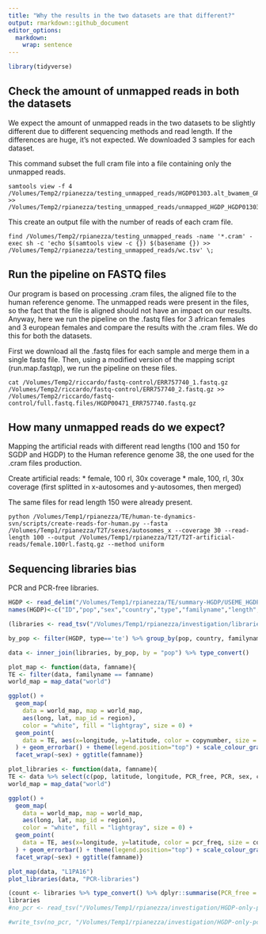 ```yaml
---
title: "Why the results in the two datasets are that different?"
output: rmarkdown::github_document
editor_options: 
  markdown: 
    wrap: sentence
---
```


```r
library(tidyverse)
```


## Check the amount of unmapped reads in both the datasets

We expect the amount of unmapped reads in the two datasets to be slightly different due to different sequencing methods and read length. If the differences are huge, it's not expected. We downloaded 3 samples for each dataset.

This command subset the full cram file into a file containing only the unmapped reads.
```
samtools view -f 4 /Volumes/Temp2/rpianezza/testing_unmapped_reads/HGDP01303.alt_bwamem_GRCh38DH.20181023.Uygur.cram >> /Volumes/Temp2/rpianezza/testing_unmapped_reads/unmapped_HGDP_HGDP01303
```

This create an output file with the number of reads of each cram file.
```
find /Volumes/Temp2/rpianezza/testing_unmapped_reads -name '*.cram' -exec sh -c 'echo $(samtools view -c {}) $(basename {}) >> /Volumes/Temp2/rpianezza/testing_unmapped_reads/wc.tsv' \; 
```


## Run the pipeline on FASTQ files

Our program is based on processing .cram files, the aligned file to the human reference genome. The unmapped reads were present in the files, so the fact that the file is aligned should not have an impact on our results. Anyway, here we run the pipeline on  the .fastq files for 3 african females and 3 european females and compare the results with the .cram files. We do this for both the datasets.

First we download all the .fastq files for each sample and merge them in a single fastq file. Then, using a modified version of the mapping script (run.map.fastqp), we run the pipeline on these files.
```
cat /Volumes/Temp2/riccardo/fastq-control/ERR757740_1.fastq.gz /Volumes/Temp2/riccardo/fastq-control/ERR757740_2.fastq.gz >> /Volumes/Temp2/riccardo/fastq-control/full.fastq.files/HGDP00471_ERR757740.fastq.gz 
```


## How many unmapped reads do we expect?

Mapping the artificial reads with different read lengths (100 and 150 for SGDP and HGDP) to the Human reference genome 38, the one used for the .cram files production.

Create artificial reads: 
* female, 100 rl, 30x coverage
* male, 100, rl, 30x coverage (first splitted in x-autosomes and y-autosomes, then merged)

The same files for read length 150 were already present.
```
python /Volumes/Temp1/rpianezza/TE/human-te-dynamics-svn/scripts/create-reads-for-human.py --fasta /Volumes/Temp1/rpianezza/T2T/sexes/autosomes_x --coverage 30 --read-length 100 --output /Volumes/Temp1/rpianezza/T2T/T2T-artificial-reads/female.100rl.fastq.gz --method uniform
```


## Sequencing libraries bias

PCR and PCR-free libraries.

```r
HGDP <- read_delim("/Volumes/Temp1/rpianezza/TE/summary-HGDP/USEME_HGDP_mq0_cutoff0.01.txt")
names(HGDP)<-c("ID","pop","sex","country","type","familyname","length","reads","copynumber","batch")

(libraries <- read_tsv("/Volumes/Temp1/rpianezza/investigation/libraries_HGDP_by_pop.tsv", col_names = c("pop", "country", "latitude", "longitude", "PCR_free", "PCR"), skip=1) %>% select(c(pop, latitude, longitude, PCR_free, PCR)))

by_pop <- filter(HGDP, type=='te') %>% group_by(pop, country, familyname, sex) %>% dplyr::summarise(sd=sd(copynumber), copynumber = mean(copynumber), count=n())

data <- inner_join(libraries, by_pop, by = "pop") %>% type_convert()
```

```r
plot_map <- function(data, famname){
TE <- filter(data, familyname == famname)
world_map = map_data("world")

ggplot() +
  geom_map(
    data = world_map, map = world_map,
    aes(long, lat, map_id = region),
    color = "white", fill = "lightgray", size = 0) +
  geom_point(
    data = TE, aes(x=longitude, y=latitude, color = copynumber, size = count)
  ) + geom_errorbar() + theme(legend.position="top") + scale_colour_gradient(low = "green", high = "red") + theme(plot.title = element_text(hjust = 0.5)) +
  facet_wrap(~sex) + ggtitle(famname)}

plot_libraries <- function(data, famname){
TE <- data %>% select(c(pop, latitude, longitude, PCR_free, PCR, sex, count)) %>% mutate(pcr_freq = PCR/(PCR_free+PCR))
world_map = map_data("world")

ggplot() +
  geom_map(
    data = world_map, map = world_map,
    aes(long, lat, map_id = region),
    color = "white", fill = "lightgray", size = 0) +
  geom_point(
    data = TE, aes(x=longitude, y=latitude, color = pcr_freq, size = count)
  ) + geom_errorbar() + theme(legend.position="top") + scale_colour_gradient(low = "green", high = "red") + theme(plot.title = element_text(hjust = 0.5)) +
  facet_wrap(~sex) + ggtitle(famname)}
```

```r
plot_map(data, "L1PA16")
plot_libraries(data, "PCR-libraries")
```

```r
(count <- libraries %>% type_convert() %>% dplyr::summarise(PCR_free = sum(PCR_free), PCR = sum(PCR)))
libraries
#no_pcr <- read_tsv("/Volumes/Temp1/rpianezza/investigation/HGDP-only-pcr-free-samples.tsv", col_names = c("url",	"md5",	"Data_collection", "Data_type", "Analysis_group", "Sample", "Population", "Data reuse policy")) %>% select(Sample)

#write_tsv(no_pcr, "/Volumes/Temp1/rpianezza/investigation/HGDP-only-pcr-free-samples.tsvx")
```